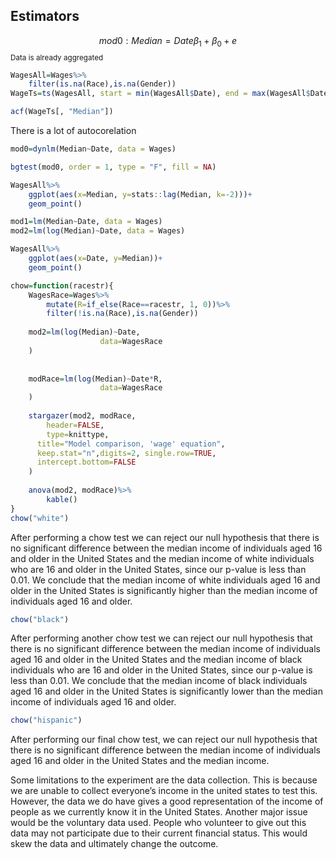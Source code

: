 ## Estimators

$$mod0 : Median=Date\beta_1+\beta_0+e$$
<small>Data is already aggregated</small>

```r
WagesAll=Wages%>%
	filter(is.na(Race),is.na(Gender))
WageTs=ts(WagesAll, start = min(WagesAll$Date), end = max(WagesAll$Date), frequency = 1)

acf(WageTs[, "Median"])
```
There is a lot of autocorelation

```r
mod0=dynlm(Median~Date, data = Wages)

bgtest(mod0, order = 1, type = "F", fill = NA)

WagesAll%>%
	ggplot(aes(x=Median, y=stats::lag(Median, k=-2)))+
	geom_point()
```

```r
mod1=lm(Median~Date, data = Wages)
mod2=lm(log(Median)~Date, data = Wages)
```

```r
WagesAll%>%
	ggplot(aes(x=Date, y=Median))+
	geom_point()
```

```r
chow=function(racestr){
	WagesRace=Wages%>%
		mutate(R=if_else(Race==racestr, 1, 0))%>%
		filter(!is.na(Race),is.na(Gender))
	
	mod2=lm(log(Median)~Date,
					data=WagesRace
	)
	
	
	modRace=lm(log(Median)~Date*R,
					data=WagesRace
	)
	
	stargazer(mod2, modRace,
		header=FALSE,
		type=knittype,
	  title="Model comparison, 'wage' equation",
	  keep.stat="n",digits=2, single.row=TRUE,
	  intercept.bottom=FALSE
	)
	
	anova(mod2, modRace)%>%
		kable()
}
chow("white")
```
After performing a chow test we can reject our null hypothesis that there is no significant difference between the median income of individuals aged 16 and older in the United States and the median income of white individuals who are 16 and older in the United States, since our p-value is less than 0.01. We conclude that the median income of white individuals aged 16 and older in the United States is significantly higher than the median income of individuals aged 16 and older.

<!--As the `p-value` is zero there is no chance that the `Median` wage is comparable between white people and non-white people.  So we cannot ignore `Race` as if fails the chow test telling us we have to accept the alternative hypothesis ($H_A$).  This is that white individuals make a significanly different ammount of money compared to non-whites.-->


```r
chow("black")
```

After performing another chow test we can reject our null hypothesis that there is no significant difference between the median income of individuals aged 16 and older in the United States and the median income of black individuals who are 16 and older in the United States, since our p-value is less than 0.01. We conclude that the median income of black individuals aged 16 and older in the United States is significantly lower than the median income of individuals aged 16 and older.

```r
chow("hispanic")
```

After performing our final chow test, we can reject our null hypothesis that there is no significant difference between the median income of individuals aged 16 and older in the United States and the median income.


Some limitations to the experiment are the data collection. This is because we are unable to collect everyone’s income in the united states to test this. However, the data we do have gives a good representation of the income of people as we currently know it in the United States. Another major issue would be the voluntary data used. People who volunteer to give out this data may not participate due to their current financial status. This would skew the data and ultimately change the outcome. 